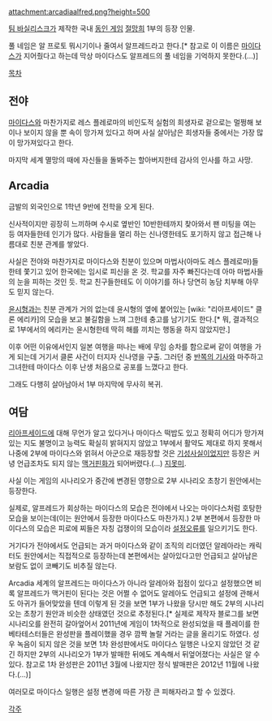 attachment:arcadiaalfred.png?height=500

'''{{{+1 Alfred}}}'''

[[팀 바실리스크]]가 제작한 국내 [[동인 게임]] [[절망희]] 1부의 등장 인물.

풀 네임은 알 프로토 뭐시기이나 줄여서 알프레드라고 한다.[* 참고로 이 이름은 [[마이다스]]가 지어줬다고 하는데 막상 마이다스도 알프레드의 풀 네임을 기억하지 못한다.(...)]

[[목차]]

== 전야 ==
[[마이다스]]와 마찬가지로 레스 플레로마의 비인도적 실험의 희생자로 겉으로는 멀쩡해 보이나 보이지 않을 뿐 속이 망가져 있다고 하며 사실 살아남은 희생자들 중에서는 가장 많이 망가져있다고 한다. 

마지막 세계 멸망의 때에 자신들을 돌봐주는 할아버지한테 감사의 인사를 하고 사망.

== Arcadia ==
금발의 외국인으로 1학년 9반에 전학을 오게 된다. 

신사적이지만 굉장히 느끼하며 수시로 옆반인 10반한테까지 찾아와서 팬 미팅을 여는 등 여자들한테 인기가 많다. 사람들을 멀리 하는 신나영한테도 포기하지 않고 접근해 나름대로 친분 관계를 쌓았다. 

사실은 전야와 마찬가지로 마이다스와 친분이 있으며 마법사(아마도 레스 플레로마)들한테 쫓기고 있어 한국에는 임시로 피신을 온 것. 학교를 자주 빠진다는데 아마 마법사들의 눈을 피하는 것인 듯. 학교 친구들한테도 이 이야기를 하나 당연히 농담 치부해 아무도 믿지 않는다. 

[[윤시형]]과는 친분 관계가 거의 없는데 윤시형의 옆에 붙어있는 [wiki: "리아프세이드" 클론 에리카]의 모습을 보고 불길함을 느껴 그한테 충고를 남기기도 한다.[* 뭐, 결과적으로 1부에서의 에리카는 윤시형한테 딱히 해를 끼치는 행동을 하지 않았지만.] 

이후 어떤 이유에서인지 일본 여행을 떠나는 배에 무임 승차를 함으로써 같이 여행을 가게 되는데 거기서 클론 사건이 터지자 신나영을 구출. 그러던 중 [[반쪽의 기사]]와 마주하고 그녀한테 마이다스 이후 난생 처음으로 공포를 느꼈다고 한다. 

그래도 다행히 살아남아서 1부 마지막에 무사히 복귀.

== 여담 ==

[[리아프세이드]]에 대해 무언가 알고 있다거나 마이다스 떡밥도 있고 정확히 어디가 망가져있는 지도 불명이고 능력도 확실히 밝혀지지 않았고 1부에서 활약도 제대로 하지 못해서 나중에 2부에 마이다스와 얽혀서 아군으로 재등장할 것은 [[기성사실]]이었지만 등장은 커녕 언급조차도 되지 않는 [[맥거핀]]화가 되어버렸다.(...) [[지못미]].

사실 이는 게임의 시나리오가 중간에 변경된 영향으로 2부 시나리오 초창기 원안에서는 등장한다. 

실제로, 알프레드가 회상하는 마이다스의 모습은 전야에서 나오는 마이다스처럼 호탕한 모습을 보이는데(이는 원안에서 등장한 마이다스도 마찬가지.) 2부 본편에서 등장한 마이다스의 모습은 피로에 찌들은 자칭 겁쟁이의 모습이라 [[설정오류]]를 일으키기도 한다.

거기다가 전야에서도 언급되는 과거 마이다스와 같이 조직의 리더였던 알레아라는 캐릭터도 원안에서는 직접적으로 등장하는데 본편에서는 살아있다고만 언급되고 살아남은 보람도 없이 코빼기도 비추질 않는다. 

Arcadia 세계의 알프레드는 마이다스가 아니라 알레아와 접점이 있다고 설정했으면 비록 알프레드가 맥거핀이 된다는 것은 어쩔 수 없어도 알레아도 언급되고 설정에 관해서도 아귀가 들어맞았을 텐데 이렇게 된 것을 보면 1부가 나왔을 당시만 해도 2부의 시나리오는 초창기 원안과 비슷한 상태였던 것으로 추정된다.[* 실제로 제작자 블로그를 보면 시나리오를 완전히 갈아엎어서 2011년에 게임이 1차적으로 완성되었을 때 플레이를 한 베타테스터들은 완성판을 플레이했을 경우 깜짝 놀랄 거라는 글을 올리기도 하였다. 성우 녹음이 되지 않은 것을 보면 1차 완성판에서도 마이다스 일행은 나오지 않았던 것 같긴 하지만 2부의 시나리오가 1부가 발매한 뒤에도 계속해서 뒤엎어졌다는 사실은 알 수 있다. 참고로 1차 완성판은 2011년 3월에 나왔지만 정식 발매판은 2012년 11월에 나왔다.(...)]

여러모로 마이다스 일행은 설정 변경에 따른 가장 큰 피해자라고 할 수 있겠다.



[[각주]]
